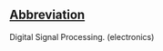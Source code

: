 ==[[Wiktionary:List of acronyms and abbreviations|Abbreviation]]==

Digital Signal Processing. (electronics)